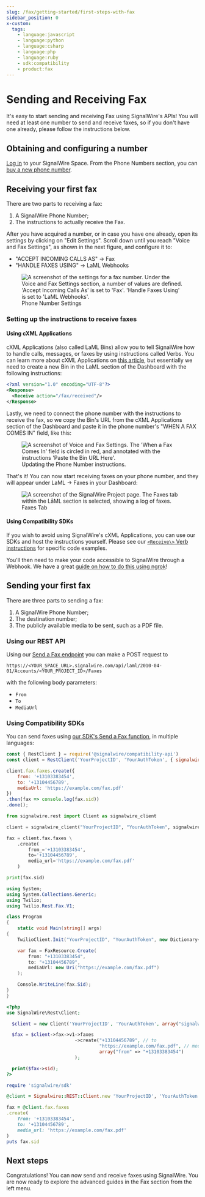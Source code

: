 ```yaml
---
slug: /fax/getting-started/first-steps-with-fax
sidebar_position: 0
x-custom:
  tags:
    - language:javascript
    - language:python
    - language:csharp
    - language:php
    - language:ruby
    - sdk:compatibility
    - product:fax
---
```


# Sending and Receiving Fax
It's easy to start sending and receiving Fax using SignalWire's APIs! You will need at least one number to send and receive faxes, so if you don't have one already, please follow the instructions below.

## Obtaining and configuring a number
[Log in](https://signalwire.com/signin) to your SignalWire Space. From the Phone Numbers section, you can [buy a new phone number](/platform/phone-numbers/getting-started/buying-a-phone-number).

## Receiving your first fax
There are two parts to receiving a fax:
1. A SignalWire Phone Number;
2. The instructions to actually receive the Fax.

After you have acquired a number, or in case you have one already, open its settings by clicking on "Edit Settings". Scroll down until you reach "Voice and Fax Settings", as shown in the next figure, and configure it to:

- "ACCEPT INCOMING CALLS AS" -> Fax
- "HANDLE FAXES USING" -> LaML Webhooks

<figure>
    <img className="img-800" src={require("./fax-1.webp").default} alt="A screenshot of the settings for a fax number. Under the Voice and Fax Settings section, a number of values are defined. 'Accept Incoming Calls As' is set to 'Fax'. 'Handle Faxes Using' is set to 'LaML Webhooks'. " />
    <figcaption>Phone Number Settings</figcaption>
</figure>

### Setting up the instructions to receive faxes
#### Using cXML Applications
cXML Applications (also called LaML Bins) allow you to tell SignalWire how to handle calls, messages, or faxes by using instructions called Verbs. You can learn more about cXML Applications on [this article](/compatibility-api/guides/general/creating-and-using-cxml-applications), but essentially we need to create a new Bin in the LaML section of the Dashboard with the following instructions:

```xml
<?xml version="1.0" encoding="UTF-8"?>
<Response>
  <Receive action="/fax/received"/>
</Response>
```

Lastly, we need to connect the phone number with the instructions to receive the fax, so we copy the Bin's URL from the cXML Applications section of the Dashboard and paste it in the phone number's "WHEN A FAX COMES IN" field, like this:

<figure>
    <img className="img-800" src={require("./fax-2.webp").default} alt="A screenshot of Voice and Fax Settings. The 'When a Fax Comes In' field is circled in red, and annotated with the instructions 'Paste the Bin URL Here'." />
    <figcaption>Updating the Phone Number instructions.</figcaption>
</figure>

That's it! You can now start receiving faxes on your phone number, and they will appear under LaML -> Faxes in your Dashboard:

<figure>
    <img className="img-800" src={require("./fax-3.webp").default} alt="A screenshot of the SignalWire Project page. The Faxes tab within the LāML section is selected, showing a log of faxes." />
    <figcaption>Faxes Tab</figcaption>
</figure>

#### Using Compatibility SDKs
If you wish to avoid using SignalWire's cXML Applications, you can use our SDKs and host the instructions yourself. Please see our [`<Receive\>` Verb instructions](/compatibility-api/cxml/fax/receive#receive-a-fax) for specific code examples.

You'll then need to make your code accessible to SignalWire through a Webhook. We have a great [guide on how to do this using ngrok](/platform/basics/guides/technical-troubleshooting/how-to-test-webhooks-with-ngrok)!

## Sending your first fax
There are three parts to sending a fax:
1. A SignalWire Phone Number;
2. The destination number;
3. The publicly available media to be sent, such as a PDF file.

### Using our REST API
Using our [Send a Fax endpoint](/rest/compatibility-api/endpoints/send-fax) you can make a POST request to

`https://<YOUR_SPACE_URL>.signalwire.com/api/laml/2010-04-01/Accounts/<YOUR_PROJECT_ID>/Faxes`

with the following body parameters:
- `From`
- `To`
- `MediaUrl`

### Using Compatibility SDKs
You can send faxes using [our SDK's Send a Fax function](https://docs.signalwire.com/reference/compatibility-sdks/v3/?javascript#api-reference-faxes-send-a-fax), in multiple languages:


<Tabs>
<TabItem value="javascript" label="JavaScript">

```javascript
const { RestClient } = require('@signalwire/compatibility-api')
const client = RestClient('YourProjectID', 'YourAuthToken', { signalwireSpaceUrl: 'example.signalwire.com' })

client.fax.faxes.create({
    from: '+13103383454',
    to: '+13104456789',
    mediaUrl: 'https://example.com/fax.pdf'
})
.then(fax => console.log(fax.sid))
.done();
```

</TabItem>
<TabItem value="python" label="Python">

```python
from signalwire.rest import Client as signalwire_client

client = signalwire_client("YourProjectID", "YourAuthToken", signalwire_space_url = 'example.signalwire.com')

fax = client.fax.faxes \
    .create(
        from_='+13103383454',
        to='+13104456789',
        media_url='https://example.com/fax.pdf'
    )

print(fax.sid)
```

</TabItem>
<TabItem value="net" label=".NET">

```csharp
using System;
using System.Collections.Generic;
using Twilio;
using Twilio.Rest.Fax.V1;

class Program
{
    static void Main(string[] args)
{
    TwilioClient.Init("YourProjectID", "YourAuthToken", new Dictionary<string, object> { ["signalwireSpaceUrl"] = "<your-domain>.signalwire.com" });

    var fax = FaxResource.Create(
        from: "+13103383454",
        to: "+13104456789",
        mediaUrl: new Uri("https://example.com/fax.pdf")
    );

    Console.WriteLine(fax.Sid);
}
}
```

</TabItem>
<TabItem value="PHP" label="PHP">

```php
<?php
use SignalWire\Rest\Client;

  $client = new Client('YourProjectID', 'YourAuthToken', array("signalwireSpaceUrl" => "example.signalwire.com"));

  $fax = $client->fax->v1->faxes
                         ->create("+13104456789", // to
                                  "https://example.com/fax.pdf", // mediaUrl
                                  array("from" => "+13103383454")
                         );

  print($fax->sid);
?>
```

</TabItem>
<TabItem value="ruby" label="Ruby">

```ruby
require 'signalwire/sdk'

@client = Signalwire::REST::Client.new 'YourProjectID', 'YourAuthToken', signalwire_space_url: "example.signalwire.com"

fax = @client.fax.faxes
.create(
    from: '+13103383454',
    to: '+13104456789',
    media_url: 'https://example.com/fax.pdf'
)
puts fax.sid
```

</TabItem>
</Tabs>

## Next steps

Congratulations! You can now send and receive faxes using SignalWire. You are now ready to explore the advanced guides in the Fax section from the left menu.

